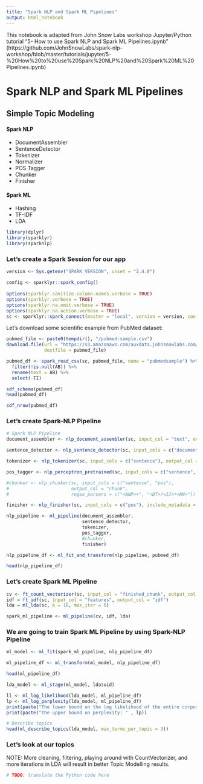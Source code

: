 ```yaml
---
title: "Spark NLP and Spark ML Pipelines"
output: html_notebook
---
```


This notebook is adapted from John Snow Labs workshop Jupyter/Python tutorial "5- How to use Spark NLP and Spark ML Pipelines.ipynb"
(https://github.com/JohnSnowLabs/spark-nlp-workshop/blob/master/tutorials/jupyter/5-%20How%20to%20use%20Spark%20NLP%20and%20Spark%20ML%20Pipelines.ipynb)

# Spark NLP and Spark ML Pipelines
## Simple Topic Modeling
#### Spark NLP
* DocumentAssembler
* SentenceDetector
* Tokenizer
* Normalizer
* POS Tagger
* Chunker
* Finisher

#### Spark ML
* Hashing
* TF-IDF
* LDA

```r
library(dplyr)
library(sparklyr)
library(sparknlp)
```

### Let's create a Spark Session for our app
```r
version <- Sys.getenv("SPARK_VERSION", unset = "2.4.0")

config <- sparklyr::spark_config()
    
options(sparklyr.sanitize.column.names.verbose = TRUE)
options(sparklyr.verbose = TRUE)
options(sparklyr.na.omit.verbose = TRUE)
options(sparklyr.na.action.verbose = TRUE)
sc <- sparklyr::spark_connect(master = "local", version = version, config = config)
```

Let's download some scientific example from PubMed dataset:
```r
pubmed_file <- paste0(tempdir(), "/pubmed-sample.csv")
download.file(url = "https://s3.amazonaws.com/auxdata.johnsnowlabs.com/public/resources/en/pubmed/pubmed-sample.csv", 
              destfile = pubmed_file)
```

```r
pubmed_df <- spark_read_csv(sc, pubmed_file, name = "pubmedsample") %>%
  filter(!is.null(AB)) %>%
  rename(text = AB) %>%
  select(-TI)
```

```r
sdf_schema(pubmed_df)
head(pubmed_df)
```
```r
sdf_nrow(pubmed_df)
```
### Let's create Spark-NLP Pipeline
```r
# Spark NLP Pipeline
document_assembler <- nlp_document_assembler(sc, input_col = "text", output_col = "document")

sentence_detector <- nlp_sentence_detector(sc, input_cols = c("document"), output_col = "sentence")

tokenizer <- nlp_tokenizer(sc, input_cols = c("sentence"), output_col = "token")

pos_tagger <- nlp_perceptron_pretrained(sc, input_cols = c("sentence", "token"), output_col = "pos")

#chunker <- nlp_chunker(sc, input_cols = c("sentence", "pos"), 
#                       output_col = "chunk", 
#                       regex_parsers = c("<NNP>+", "<DT>?<JJ>*<NN>"))

finisher <- nlp_finisher(sc, input_cols = c("pos"), include_metadata = FALSE)

nlp_pipeline <- ml_pipeline(document_assembler, 
                            sentence_detector, 
                            tokenizer, 
                            pos_tagger,
                            #chunker, 
                            finisher)
```

```r
nlp_pipeline_df <- ml_fit_and_transform(nlp_pipeline, pubmed_df)
```

```r
head(nlp_pipeline_df)
```

### Let's create Spark ML Pipeline
```r
cv <- ft_count_vectorizer(sc, input_col = "finished_chunk", output_col = "features", vocab_size = 1000, min_df = 10.0, min_tf = 10.0)
idf = ft_idf(sc, input_col = "features", output_col = "idf")
lda = ml_lda(sc, k = 10, max_iter = 5)

spark_ml_pipeline <- ml_pipeline(cv, idf, lda)
```

### We are going to train Spark ML Pipeline by using Spark-NLP Pipeline
```r
ml_model <- ml_fit(spark_ml_pipeline, nlp_pipeline_df)
```

```r
ml_pipeline_df <- ml_transform(ml_model, nlp_pipeline_df)
```

```r
head(ml_pipeline_df)
```

```r
lda_model <- ml_stage(ml_model, lda$uid)
```

```r
ll <- ml_log_likelihood(lda_model, ml_pipeline_df)
lp <- ml_log_perplexity(lda_model, ml_pipeline_df)
print(paste("The lower bound on the log likelihood of the entire corpus: ", ll))
print(paste("The upper bound on perplexity: " , lp))
```

```r
# Describe topics
head(ml_describe_topics(lda_model, max_terms_per_topic = 3))
```

### Let's look at our topics
NOTE: More cleaning, filtering, playing around with CountVectorizer, and more iterations in LDA will result in better Topic Modelling results.
```r
# TODO: translate the Python code here
```





